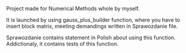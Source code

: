 Project made for Numerical Methods whole by myself.

It is launched by using gauss_plus_builder function, 
where you have to insert block matrix, meeting demandings written in Sprawozdanie file.

Sprawozdanie contains statement in Polish about using this function. Addictionaly, it contains tests of this function.